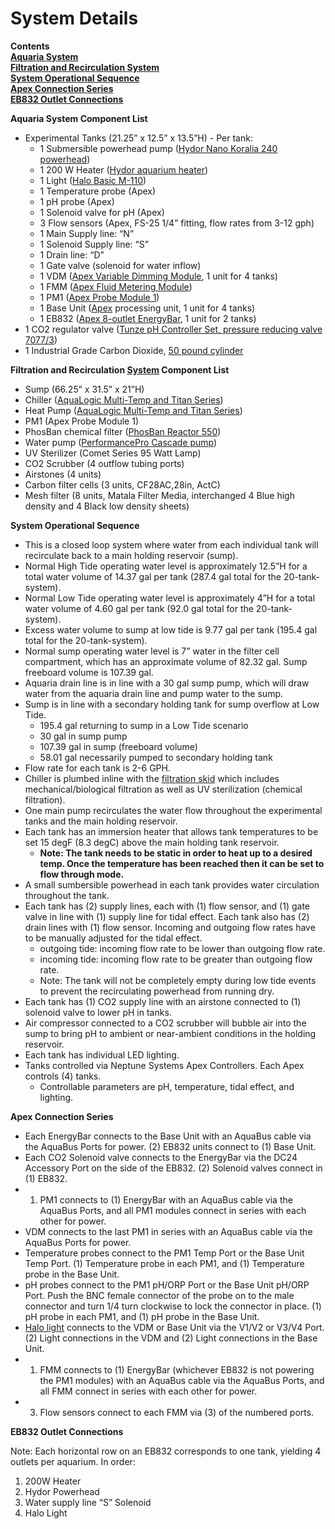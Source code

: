 # System Details

**Contents**  
[**Aquaria System**](#Tank_System)  
[**Filtration and Recirculation System**](#Filtration_and_Recirculation_System)  
[**System Operational Sequence**](#System_Operational_Sequence)  
[**Apex Connection Series**](#Apex_Connection_Series)  
[**EB832 Outlet Connections**](#EB832_Outlet_Connections)  


<a name="Tank_System"></a> **Aquaria System Component List**

- Experimental Tanks (21.25” x 12.5” x 13.5”H) - Per tank:  
  - 1 Submersible powerhead pump ([Hydor Nano Koralia 240 powerhead](/Manuals/Hydor_Nano_Pump.pdf))  
  - 1 200 W Heater ([Hydor aquarium heater](/Manuals/Hydor_Heater.pdf))  
  - 1 Light ([Halo Basic M-110](/Manuals/Apex_Halo.pdf))  
  - 1 Temperature probe (Apex)  
  - 1 pH probe (Apex)  
  - 1 Solenoid valve for pH (Apex)  
  - 3 Flow sensors (Apex, FS-25 1/4" fitting, flow rates from 3-12 gph)  
  - 1 Main Supply line: "N"
  - 1 Solenoid Supply line: "S"
  - 1 Drain line: "D"
  - 1 Gate valve (solenoid for water inflow)  
  - 1 VDM ([Apex Variable Dimming Module](/Manuals/VDM_manual.pdf), 1 unit for 4 tanks)  
  - 1 FMM ([Apex Fluid Metering Module](https://www.neptunesystems.com/getstarted/fmk/))  
  - 1 PM1 ([Apex Probe Module 1](/Manuals/PM1_manual.pdf))  
  - 1 Base Unit ([Apex](/Manuals/Apex_Comprehensive_Reference_Manual.pdf) processing unit, 1 unit for 4 tanks)  
  - 1 EB832 ([Apex 8-outlet EnergyBar](/Manuals/EB832_Guide.pdf), 1 unit for 2 tanks)  
- 1 CO2 regulator valve ([Tunze pH Controller Set, pressure reducing valve   7077/3](/Manuals/Tunze_CO2_Regulator.pdf))  
- 1 Industrial Grade Carbon Dioxide, [50 pound cylinder](https://www.airgas.com/product/Gases/Industrial-Application-Gases/Carbon-Dioxide---Industrial/p/CD%2050)  
  
<a name="Filtration_and_Recirculation_System"></a> **Filtration and Recirculation [System](/Manuals/Filtration_Skid_Build_Package.pdf) Component List**

- Sump (66.25” x 31.5” x 21”H)  
- Chiller ([AquaLogic Multi-Temp and Titan Series](/Manuals/AquaLogic_Chiller.pdf))  
- Heat Pump ([AquaLogic Multi-Temp and Titan Series](/Manuals/AquaLogic_Chiller.pdf))  
- PM1 (Apex Probe Module 1)  
- PhosBan chemical filter ([PhosBan Reactor 550](/Manuals/Phosban_Reactor.pdf))  
- Water pump ([PerformancePro Cascade pump](/Manuals/Complete_Cascade.pdf))  
- UV Sterilizer (Comet Series 95 Watt Lamp)  
- CO2 Scrubber (4 outflow tubing ports) 
- Airstones (4 units)  
- Carbon filter cells (3 units, CF28AC,28in, ActC)  
- Mesh filter (8 units, Matala Filter Media, interchanged 4 Blue high density and 4 Black low density sheets)  

<a name="System_Operational_Sequence"></a> **System Operational Sequence**

- This is a closed loop system where water from each individual tank will recirculate back to a main holding reservoir (sump).  
- Normal High Tide operating water level is approximately 12.5"H for a total water volume of 14.37 gal per tank (287.4 gal total for the 20-tank-system).  
- Normal Low Tide operating water level is approximately 4"H for a total water volume of 4.60 gal per tank (92.0 gal total for the 20-tank-system).  
- Excess water volume to sump at low tide is 9.77 gal per tank (195.4 gal total for the 20-tank-system).  
- Normal sump operating water level is 7" water in the filter cell compartment, which has an approximate volume of 82.32 gal.  Sump freeboard volume is 107.39 gal.  
- Aquaria drain line is in line with a 30 gal sump pump, which will draw water from the aquaria drain line and pump water to the sump.
- Sump is in line with a secondary holding tank for sump overflow at Low Tide.
  - 195.4 gal returning to sump in a Low Tide scenario
  - 30 gal in sump pump
  - 107.39 gal in sump (freeboard volume)
  - 58.01 gal necessarily pumped to secondary holding tank
- Flow rate for each tank is  2-6 GPH.  
- Chiller is plumbed inline with the [filtration skid](/Manuals/Filtration_Skid_Build_Package.pdf) which includes mechanical/biological filtration as well as UV sterilization (chemical filtration).  
- One main pump recirculates the water flow throughout the experimental tanks and the main holding reservoir.  
- Each tank has an immersion heater that allows tank temperatures to be set 15 degF (8.3 degC) above the main holding tank reservoir.  
  - **Note: The tank needs to be static in order to heat up to a desired temp.  Once the temperature has been reached then it can be set to flow through mode.**  
- A small sumbersible powerhead in each tank provides water circulation throughout the tank.  
- Each tank has (2) supply lines, each with (1) flow sensor, and (1) gate valve in line with (1) supply line for tidal effect.  Each tank also has (2) drain lines with (1) flow sensor.  Incoming and outgoing flow rates have to be manually adjusted for the tidal effect.  
  - outgoing tide: incoming flow rate to be lower than outgoing flow rate.  
  - incoming tide: incoming flow rate to be greater than outgoing flow rate.  
  - Note: The tank will not be completely empty during low tide events to prevent the recirculating powerhead from running dry.  
- Each tank has (1) CO2 supply line with an airstone connected to (1) solenoid valve to lower pH in tanks.  
- Air compressor connected to a CO2 scrubber will bubble air into the sump to bring pH to ambient or near-ambient conditions in the holding reservoir.  
- Each tank has individual LED lighting.  
- Tanks controlled via Neptune Systems Apex Controllers.  Each Apex controls (4) tanks.  
  - Controllable parameters are pH, temperature, tidal effect, and lighting.  


<a name="Apex_Connection_Series"></a> **Apex Connection Series**

- Each EnergyBar connects to the Base Unit with an AquaBus cable via the AquaBus Ports for power.  (2) EB832 units connect to (1) Base Unit.  
- Each CO2 Solenoid valve connects to the EnergyBar via the DC24 Accessory Port on the side of the EB832.  (2) Solenoid valves connect in (1) EB832.  
- (1) PM1 connects to (1) EnergyBar with an AquaBus cable via the AquaBus Ports, and all PM1 modules connect in series with each other for power.    
- VDM connects to the last PM1 in series with an AquaBus cable via the AquaBus Ports for power.  
- Temperature probes connect to the PM1 Temp Port or the Base Unit Temp Port.  (1) Temperature probe in each PM1, and (1) Temperature probe in the Base Unit.  
- pH probes connect to the PM1 pH/ORP Port or the Base Unit pH/ORP Port.  Push the BNC female connector of the probe on to the male connector and turn 1/4 turn clockwise to lock the connector in place.  (1) pH probe in each PM1, and (1) pH probe in the Base Unit.  
- [Halo light](/Manuals/HALO_Quick_Start_Guide.pdf) connects to the VDM or Base Unit via the V1/V2 or V3/V4 Port.  (2) Light connections in the VDM and (2) Light connections in the Base Unit.  
- (1) FMM connects to (1) EnergyBar (whichever EB832 is not powering the PM1 modules) with an AquaBus cable via the AquaBus Ports, and all FMM connect in series with each other for power.  
- (3) Flow sensors connect to each FMM via (3) of the numbered ports.  

<a name="EB832_Outlet_Connections"></a> **EB832 Outlet Connections**

Note: Each horizontal row on an EB832 corresponds to one tank, yielding 4 outlets per aquarium. In order:  

1. 200W Heater
1. Hydor Powerhead
1. Water supply line "S" Solenoid
1. Halo Light
